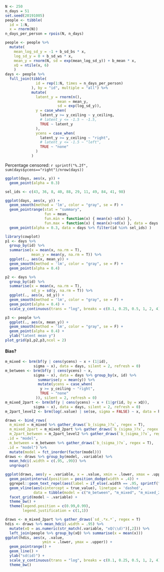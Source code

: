 
```r
N <- 250
n_days = 51
set.seed(20191005)
people <- tibble(
  id = 1:N,
  x = rnorm(N))
n_days_per_person = rpois(N, n_days)
```


```r
people <- people %>% 
  mutate(
    mean_log_sd_y = -1 + b_sd_bs * x,
    log_sd_y = 0 + b_sd_ws * x,
    mean_y = rnorm(N, sd = exp(mean_log_sd_y)) + b_mean * x,
    xQ = ntile(x, 6)
    )
days <- people %>% 
  full_join(tibble(
              id = rep(1:N, times = n_days_per_person)
            ), by = "id", multiple = "all") %>% 
            mutate(
              latent_y = rnorm(n(), 
                        mean = mean_y,
                        sd = exp(log_sd_y)),
              y = case_when(
                latent_y >= y_ceiling ~ y_ceiling,
                # latent_y <= -1.5 ~ -1.5,
                TRUE ~ latent_y
              ),
              ycens = case_when(
                latent_y >= y_ceiling ~ "right",
                # latent_y <= -1.5 ~ "left",
                TRUE ~ "none"
              )
            )
```

Percentage censored: `r sprintf("%.2f", sum(days$ycens=="right")/nrow(days))`

```r
ggplot(days, aes(x, y)) +
  geom_point(alpha = 0.3)
```


```r
sel_ids <- c(43, 36, 8, 40, 88, 29, 11, 49, 84, 41, 98)

ggplot(days, aes(x, y)) +
  geom_smooth(method = 'lm', color = "gray", se = F) + 
  geom_pointrange(stat = "summary", 
                  fun = mean, 
                  fun.min = function(x) { mean(x)-sd(x) },
                  fun.max = function(x) { mean(x)+sd(x) }, data = days %>% filter(id %in% sel_ids) ) +
  geom_point(alpha = 0.3, data = days %>% filter(id %in% sel_ids) )
```



```r
library(cowplot)
p1 <- days %>% 
  group_by(id) %>% 
  summarise(x = mean(x, na.rm = T),
            mean_y = mean(y, na.rm = T)) %>% 
  ggplot(., aes(x, mean_y)) +
  geom_smooth(method = 'lm', color = "gray", se = F) + 
  geom_point(alpha = 0.4)

p2 <- days %>% 
  group_by(id) %>% 
  summarise(x = mean(x, na.rm = T),
            sd_y = sd(y, na.rm = T)) %>% 
  ggplot(., aes(x, sd_y)) +
  geom_smooth(method = 'lm', color = "gray", se = F) + 
  geom_point(alpha = 0.4) + 
  scale_y_continuous(trans = "log", breaks = c(0.1, 0.25, 0.5, 1, 2, 4))

p3 <- people %>% 
  ggplot(., aes(x, mean_y)) +
  geom_smooth(method = 'lm', color = "gray", se = F) + 
  geom_point(alpha = 0.4) + 
  ylab("latent mean y")
plot_grid(p1,p2,p3,ncol = 2)
```


#### Bias?
```r
m_mixed <- brm(bf(y | cens(ycens) ~ x + (1|id),
             sigma ~ x), data = days, silent = 2, refresh = 0)
m_between <- brm(bf(y | cens(ycens) ~ x,
             sigma ~ x), data = days %>% group_by(x, id) %>% 
               summarise(y = mean(y)) %>% 
               mutate(ycens = case_when(
                y >= y_ceiling ~ "right",
                TRUE ~ "none"
              )), silent = 2, refresh = 0)
m_mixed_2part <- brm(bf(y | cens(ycens) ~ x + (1|gr(id, by = xQ)),
             sigma ~ x), data = days, silent = 2, refresh = 0)
m_2part_level2 <- brm(log(.value) | se(se, sigma = FALSE) ~ x, data = hdis %>% mutate(se = (log(.value)-log(.lower))/2))
```



```r
draws <- bind_rows(
  m_mixed = m_mixed %>% gather_draws(`b_(sigma_)?x`, regex = T),
  m_mixed_2part = m_mixed_2part %>% gather_draws(`b_(sigma_)?x`, regex = T),
  m_2part_between = m_2part_level2 %>% gather_draws(`b_(sigma_)?x`, regex = T) %>% mutate(.variable = "b_sigma_x"),
 .id = "model",
  m_between = m_between %>% gather_draws(`b_(sigma_)?x`, regex = T),
 .id = "model") %>% 
  mutate(model = fct_inorder(factor(model)))
draws <- draws %>% group_by(model, .variable) %>% 
  mean_hdci(.width = c(.95, .99)) %>% 
  ungroup()

ggplot(draws, aes(y = .variable, x = .value, xmin = .lower, xmax = .upper)) +
  geom_pointinterval(position = position_dodge(width = .4)) +
  ggrepel::geom_text_repel(aes(label = if_else(.width == .95, sprintf("%.2f", .value), NA_character_)), nudge_y = .1) +
  geom_vline(aes(xintercept = true_value), linetype = 'dashed', 
             data = tibble(model = c("m_between", "m_mixed", "m_mixed_2part", "m_between", "m_mixed", "m_mixed_2part", "m_2part_level2"), .variable = c("b_x", "b_x", "b_x", "b_sigma_x", "b_sigma_x", "b_sigma_x", "b_sigma_x"), true_value = c(b_mean, b_mean, b_mean, b_sd_bs, b_sd_ws, b_sd_ws, b_sd_ws))) +  scale_color_discrete(breaks = rev(levels(draws$model))) +
  facet_grid(model ~ .variable) +
  theme_bw() +
  theme(legend.position = c(0.99,0.99),
        legend.justification = c(1,1))
```


```r
draws <- m_mixed_2part %>% gather_draws(`sd_.*x.*`, regex = T)
hdis <- draws %>% mean_hdci(.width = .95) %>% 
  mutate(xQ = as.numeric(str_match(.variable, "xQ(\\d)")[,2])) %>% 
  left_join(people %>% group_by(xQ) %>% summarise(x = mean(x)))
ggplot(hdis, aes(x, .value, 
                 ymin = .lower, ymax = .upper)) +
  geom_pointrange() + 
  geom_line() + 
  ylab("sd(id)") +
  scale_y_continuous(trans = "log", breaks = c(0.1, 0.25, 0.5, 1, 2, 4)) +
  theme_bw()
```


